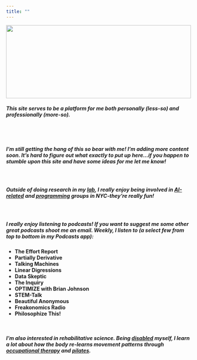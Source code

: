```yaml
---
title: ""
---
```


<img src="nycAbout.jpg" style="height: 200px; width: 100%;">
  
##### **This site serves to be a platform for me both personally (less-so) and professionally (more-so).** 
  
  <br></br>
  
##### **I'm still getting the hang of this so bear with me! I'm adding more content soon. It's hard to figure out what exactly to put up here...if you happen to stumble upon this site and have some ideas for me let me know!**
  
<br>

##### **Outside of doing research in my [lab](tatonettilab.org), I really enjoy being involved in [AI-related](https://www.meetup.com/AI-at-CUMC/) and [programming](https://nyhackr.org) groups in NYC-they're really fun!**

<br>

##### **I really enjoy listening to podcasts! If you want to suggest me some other great podcasts shoot me an email. Weekly, I listen to (a select few from top to bottom in my Podcasts app):**

* **The Effort Report**
* **Partially Derivative**
* **Talking Machines**
* **Linear Digressions**
* **Data Skeptic**
* **The Inquiry**
* **OPTIMIZE with Brian Johnson**
* **STEM-Talk**
* **Beautiful Anonymous**
* **Freakonomics Radio**
* **Philosophize This!**

<br>

##### **I'm also interested in rehabilitative science. Being [disabled](http://www.wgrz.com/life/wny-native-continues-recovery-from-stroke/244046774) myself, I learn a lot about how the body re-learns movement patterns through [occupational therapy](http://www.nyp.org/rehabmed/services/occupational-therapy) and [pilates](http://www.kinectedcenter.com).**
